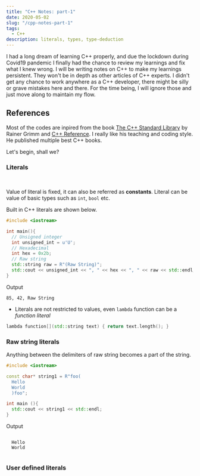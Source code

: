 ```yaml
---
title: "C++ Notes: part-1"
date: 2020-05-02
slug: "/cpp-notes-part-1"
tags:
  - C++
description: literals, types, type-deduction
---
```



I had a long dream of learning C++ properly, and due the lockdown during Covid19 pandemic I finally had the chance to review my learnings and fix what I knew wrong. I will be writing notes on C++ to make my learnings persistent. They won't be in depth as other articles of C++ experts. I didn't get any chance to work anywhere as a C++ developer, there might be silly or grave mistakes here and there. For the time being, I will ignore those and just move along to maintain my flow.

## References

Most of the codes are inpired from the book [The C++ Standard Library](https://leanpub.com/cpplibrary) by Rainer Grimm and [C++ Reference](https://en.cppreference.com/). I really like his teaching and coding style. He published multiple best C++ books.

Let's begin, shall we?

### Literals

<CollapseComponent
  heading="Literals"
  text="Literals are explicit values in the program."
/>

<br />

Value of literal is fixed, it can also be referred as **constants**. Literal can be value of basic types such as `int`, `bool` etc.

Built in C++ literals are shown below.

```cpp:title=main.cpp
#include <iostream>

int main(){
  // Unsigned integer
  int unsigned_int = u'U';
  // Hexadecimal
  int hex = 0x2b;
  // Raw string
  std::string raw = R"(Raw String)";
  std::cout << unsigned_int << ", " << hex << ", " << raw << std::endl;
}
```

Output

```
85, 42, Raw String
```

- Literals are not restricted to values, even `lambda` function can be a _function literal_

```cpp
lambda function[](std::string text) { return text.length(); }
```

### Raw string literals

Anything between the delimiters of raw string becomes a part of the string.

```cpp
#include <iostream>

const char* string1 = R"foo(
  Hello
  World
  )foo";

int main (){
  std::cout << string1 << std::endl;
}

```

Output

```

  Hello
  World


```

### User defined literals
